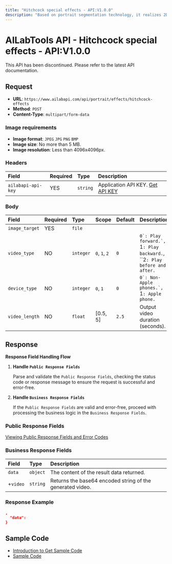 ```yaml
---
title: "Hitchcock special effects - API:V1.0.0"
description: "Based on portrait segmentation technology, it realizes 2D to 3D conversion of photos to achieve the effect of 3D naked eye slow motion. The selfie image and the background image using Hitchcock technology senseless fusion, open the scene stretching video shooting new way to play, can be used for personal social entertainment, film and television drama effect simulation shooting, etc."
---
```


# AILabTools API - Hitchcock special effects - API:V1.0.0

This API has been discontinued. Please refer to the latest API documentation.

## Request

- **URL**: `https://www.ailabapi.com/api/portrait/effects/hitchcock-effects`
- **Method**: `POST`
- **Content-Type**: `multipart/form-data`

### Image requirements

- **Image format**: `JPEG` `JPG` `PNG` `BMP`
- **Image size**: No more than 5 MB.
- **Image resolution**: Less than 4096x4096px.

### Headers

| Field              | Required | Type     | Description                                        |
|:-------------------|:---------|:---------|:---------------------------------------------------|
| `ailabapi-api-key` | YES      | `string` | Application API KEY. [Get API KEY](/doc/get-api-key) |

### Body

| Field          | Required | Type      | Scope                                  | Default | Description                                                                                                             |
|:---------------|:---------|:----------|:---------------------------------------|:--------|:------------------------------------------------------------------------------------------------------------------------|
| `image_target` | YES      | `file`    |                                        |         |                                                                                                                         |
| `video_type`   | NO       | `integer` | ``0``, ``1``, ``2`` | `0`     | ``0`: Play forward.`, ``1`: Play backward.`, ``2`: Play before and after.` |
| `device_type`  | NO       | `integer` | ``0``, ``1`` | `0`     | ``0`: Non-Apple phones.`, ``1`: Apple phone.` |
| `video_length` | NO       | `float`   | [0.5, 5]                               | `2.5`   | Output video duration (seconds).                                                                                        |

## Response

**Response Field Handling Flow**

1. **Handle `Public Response Fields`**

   Parse and validate the `Public Response Fields`, checking the status code or response message to ensure the request is successful and error-free.

2. **Handle `Business Response Fields`**

   If the `Public Response Fields` are valid and error-free, proceed with processing the business logic in the `Business Response Fields`.

### Public Response Fields

<a href="/doc/response-description" target="_blank">Viewing Public Response Fields and Error Codes</a>

### Business Response Fields

| Field    | Type     | Description                                               |
|:---------|:---------|:----------------------------------------------------------|
| `data`   | `object` | The content of the result data returned.                  |
| +`video` | `string` | Returns the base64 encoded string of the generated video. |

### Response Example

```json
,
  "data":           
}
```

## Sample Code

- [Introduction to Get Sample Code](get-sample-code)
- [Sample Code][PostmanURL]

[PostmanURL]: https://documenter.getpostman.com/view/26387069/2s93JxqgHE#914a42a6-9cf7-46a9-b75c-d9726e31a3f0